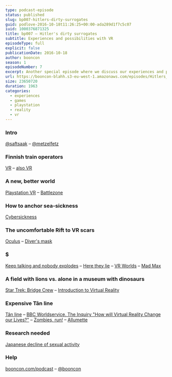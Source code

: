 ```yaml
---
type: podcast-episode
status: published
slug: bp007-hitlers-dirty-surrogates
guid: podlove-2016-10-18t11:26:25+00:00-ada289d1f7c5c07
iuid: 1000376871325
title: bp007 – Hitler's dirty surrogates
subtitle: Experiences and possibilities with VR
episodeType: full
explicit: false
publicationDate: 2016-10-18
author: booncon
season: 1
episodeNumber: 7
excerpt: Another special episode where we discuss our experiences and possibilities with VR.
url: https://booncon-blahh.s3-eu-west-1.amazonaws.com/episodes/Hitlers_dirty_surrogates.mp3
size: 23650720
duration: 1963
categories:
  - experiences
  - games
  - playstation
  - reality
  - vr
---
```


### Intro

[@saftsaak](https://twitter.com/saftsaak) – [@metzelfetz](https://twitter.com/metzelfetz)

### Finnish train operators

[VR](https://www.vr.fi/cs/vr/en/frontpage) – [also VR](https://en.wikipedia.org/wiki/Virtual_reality)

### A new, better world

[Playstation VR](https://www.playstation.com/en-us/explore/playstation-vr/) – [Battlezone](https://www.playstation.com/en-us/games/battlezone-ps4/)

### How to anchor sea-sickness

[Cybersickness](https://www.wikiwand.com/en/Virtual_reality_sickness)

### The uncomfortable Rift to VR scars

[Oculus](https://www.oculus.com/) – [Diver's mask](https://thumbs.dreamstime.com/z/strange-businessman-diving-mask-snorkel-funny-office-worker-life-vest-scuba-diver-gear-office-combines-vacation-work-46889215.jpg)

### \$

[Keep talking and nobody explodes](https://www.playstation.com/en-us/games/keep-talking-and-nobody-explodes-ps4/) – [Here they lie](https://www.playstation.com/en-us/games/here-they-lie-ps4/) – [VR Worlds](https://www.playstation.com/en-gb/games/vr-worlds-ps4/) – [Mad Max](https://www.playstation.com/en-gb/games/mad-max-ps4/)

### A field with lions vs. alone in a museum with dinosaurs

[Star Trek: Bridge Crew](https://www.ubisoft.com/en-US/game/star-trek-bridge-crew/) – [Introduction to Virtual Reality](https://www.oculus.com/experiences/rift/1006887936048510/)

### Expensive Tân line

[Tân line](https://en.wikipedia.org/wiki/Tân_line) – [BBC Worldservice, The Inquiry "How will Virtual Reality Change our Lives?"](http://www.bbc.co.uk/programmes/p03tnxlp) – [Zombies, run!](https://itunes.apple.com/us/app/zombies-run!/id503519713) – [Allumette](http://www.penrosestudios.com/)

### Research needed

[Japanese decline of sexual activity](https://www.theguardian.com/world/2013/oct/20/young-people-japan-stopped-having-sex)

### Help

[booncon.com/podcast](http://booncon.com/podcast) – [@booncon](https://twitter.com/booncon)
